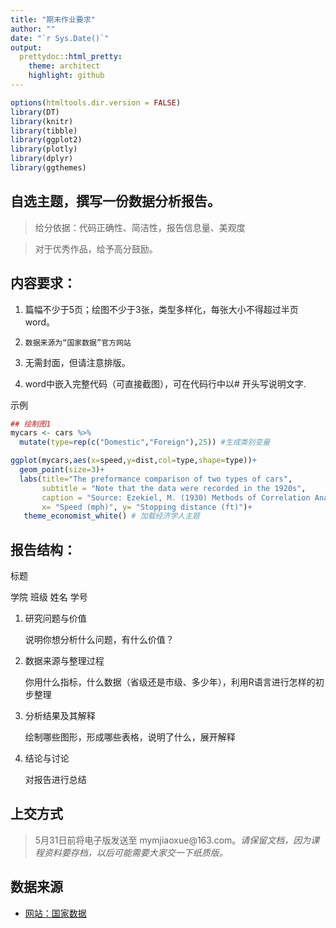 ```yaml
---
title: "期末作业要求"
author: ""
date: "`r Sys.Date()`"
output:
  prettydoc::html_pretty:
    theme: architect
    highlight: github
---
```


```r
options(htmltools.dir.version = FALSE)
library(DT)
library(knitr)
library(tibble)
library(ggplot2)
library(plotly)
library(dplyr)
library(ggthemes)
```

## 自选主题，撰写一份数据分析报告。

> 给分依据：代码正确性、简洁性，报告信息量、美观度

> 对于优秀作品，给予高分鼓励。

## 内容要求：

1. 篇幅不少于5页；绘图不少于3张，类型多样化，每张大小不得超过半页word。

2. `数据来源为“国家数据”官方网站`

3. 无需封面，但请注意排版。

4. word中嵌入完整代码（可直接截图），可在代码行中以# 开头写说明文字.

示例
```r
## 绘制图1
mycars <- cars %>% 
  mutate(type=rep(c("Domestic","Foreign"),25)) #生成类别变量

ggplot(mycars,aes(x=speed,y=dist,col=type,shape=type))+
  geom_point(size=3)+
  labs(title="The preformance comparison of two types of cars",
       subtitle = "Note that the data were recorded in the 1920s",
       caption = "Source: Ezekiel, M. (1930) Methods of Correlation Analysis. Wiley.",
       x= "Speed (mph)", y= "Stopping distance (ft)")+
   theme_economist_white() # 加载经济学人主题
```


## 报告结构：

标题

学院 班级 姓名 学号

1. 研究问题与价值

    说明你想分析什么问题，有什么价值？

2. 数据来源与整理过程

    你用什么指标，什么数据（省级还是市级、多少年），利用R语言进行怎样的初步整理

3. 分析结果及其解释 

    绘制哪些图形，形成哪些表格，说明了什么，展开解释

4. 结论与讨论

    对报告进行总结


## 上交方式
> 5月31日前将电子版发送至 mymjiaoxue@163.com。*请保留文档，因为课程资料要存档，以后可能需要大家交一下纸质版。*

## 数据来源

- [网站：国家数据](http://data.stats.gov.cn/index.htm)



